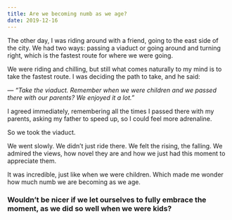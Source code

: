 ```yaml
---
title: Are we becoming numb as we age?
date: 2019-12-16
---
```


The other day, I was riding around with a friend, going to the east side of the city.
We had two ways: passing a viaduct or going around and turning right, which is the fastest route for where we were going.

We were riding and chilling, but still what comes naturally to my mind is to take the fastest route. I was deciding the path to take, and he said:

_— “Take the viaduct. Remember when we were children and we passed there with our parents? We enjoyed it a lot.”_

I agreed immediately, remembering all the times I passed there with my parents, asking my father to speed up, so I could feel more adrenaline.

So we took the viaduct.

We went slowly. We didn’t just ride there. We felt the rising, the falling. We admired the views, how novel they are and how we just had this moment to appreciate them.

It was incredible, just like when we were children. Which made me wonder how much numb we are becoming as we age.

### Wouldn’t be nicer if we let ourselves to fully embrace the moment, as we did so well when we were kids?
